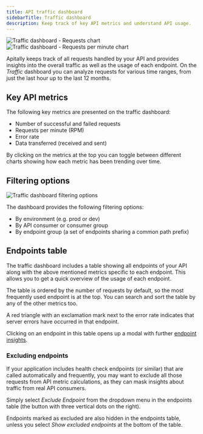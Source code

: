 ```yaml
---
title: API traffic dashboard
sidebarTitle: Traffic dashboard
description: Keep track of key API metrics and understand API usage.
---
```


<CardGroup cols={2}>
  <Card>
    <div style={{ margin: "-1.5rem" }}>
      <img src="https://assets.apitally.io/docs/traffic-requests-2.webp" alt="Traffic dashboard - Requests chart" />
    </div>
  </Card>
  <Card>
    <div style={{ margin: "-1.5rem" }}>
      <img src="https://assets.apitally.io/docs/traffic-requests-per-minute.webp" alt="Traffic dashboard - Requests per minute chart" />
    </div>
  </Card>
</CardGroup>

Apitally keeps track of all requests handled by your API and provides insights into the overall traffic as well as the usage of each endpoint.
On the *Traffic* dashboard you can analyze requests for various time ranges, from just the last hour up to the last 12 months.

## Key API metrics

The following key metrics are presented on the traffic dashboard:

- Number of successful and failed requests
- Requests per minute (RPM)
- Error rate
- Data transferred (received and sent)

By clicking on the metrics at the top you can toggle between different charts showing how each metric has been trending over time.

## Filtering options

<Card>
  <div style={{ margin: "-1.5rem" }}>
    <img src="https://assets.apitally.io/docs/traffic-filter-2.webp" alt="Traffic dashboard filtering options" />
  </div>
</Card>

The dashboard provides the following filtering options:

- By environment (e.g. prod or dev)
- By API consumer or consumer group
- By endpoint group (a set of endpoints sharing a common path prefix)

## Endpoints table

The traffic dashboard includes a table showing all endpoints of your API along with the above mentioned metrics specific to each endpoint.
This allows you to get a quick overview of the usage of each endpoint.

The table is ordered by the number of requests by default, so the most frequently used endpoint is at the top.
You can search and sort the table by any of the other metrics too.

A red triangle with an exclamation mark next to the error rate indicates that server errors have occurred in that endpoint.

Clicking on an endpoint in this table opens up a modal with further [endpoint insights](/features/endpoint-insights).

### Excluding endpoints

If your application includes health check endpoints (or similar) that are called automatically and frequently, you may want to exclude all those requests from API metric calculations, as they can mask insights about traffic from real API consumers.

Simply select *Exclude Endpoint* from the dropdown menu in the endpoints table (the button with three vertical dots on the right).

Endpoints marked as excluded are also hidden in the endpoints table, unless you select *Show excluded endpoints* at the bottom of the table.
